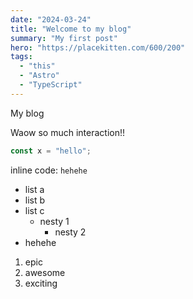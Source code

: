 ```yaml
---
date: "2024-03-24"
title: "Welcome to my blog"
summary: "My first post"
hero: "https://placekitten.com/600/200"
tags:
  - "this"
  - "Astro"
  - "TypeScript"
---
```



My blog

<SolidComponent client:load />

Waow so much interaction!!

```js
const x = "hello";
```

inline code: `hehehe`

- list a
- list b
- list c
  - nesty 1
    - nesty 2
- hehehe

1. epic
2. awesome
3. exciting
